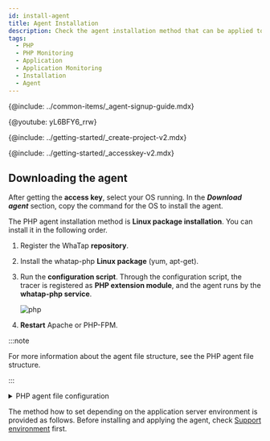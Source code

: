 ```yaml
---
id: install-agent
title: Agent Installation
description: Check the agent installation method that can be applied to the application server that runs in the PHP environment.
tags:
  - PHP
  - PHP Monitoring
  - Application
  - Application Monitoring
  - Installation
  - Agent
---
```



{@include: ../common-items/_agent-signup-guide.mdx}  

{@youtube: yL6BFY6_rrw}

{@include: ../getting-started/_create-project-v2.mdx} 

{@include: ../getting-started/_accesskey-v2.mdx}

## Downloading the agent

After getting the **access key**, select your OS running. In the **_Download agent_** section, copy the command for the OS to install the agent.

The PHP agent installation method is **Linux package installation**. You can install it in the following order.

1.  Register the WhaTap **repository**.

2.  Install the whatap-php **Linux package** (yum, apt-get).

3.  Run the **configuration script**. Through the configuration script, the tracer is registered as **PHP extension module**, and the agent runs by the **whatap-php service**.

    ![php](https://img.whatap.io/media/images/php.png)

4.  **Restart** Apache or PHP-FPM.

:::note

For more information about the agent file structure, see the PHP agent file structure.

:::

<details>
<summary>PHP agent file configuration</summary>

The PHP agent file consists of the tracer that extracts data for application monitoring and transfers the data to the WhaTap collection server, the agent that transfers the collected data to the server, and the installation script file that dynamically applies both tracer and agent.

-   _whatap\_`X.Y.Z`.so_

    This library is added as a PHP extension module that has been registered as a tracer to collect data and send the collected data to the agent. The extension modules are classified for each PHP API version and Zend Thread Safe support. Examples are as follows: 

    -   _whatap_zts_20041225.so_  

        PHP 5.2, Zend Thread safe enable

    -   _whatap_20041225.so_

        PHP 5.2, Non Thread Safe 

-   _whatap-php(whatap_php)_

    This program transfers the data delivered from the agent or tracer to UDP, to the collection server.

-   _/etc/init.d/whatap-php_

    Service script file.

-   _whatap_php_

    Service execution file.

-   _whatap.ini_

    In this file, the settings of the PHP extension module that collects data of the application server, the collection server address, and the project access key of the server are entered.

-   _template.ini_ 

    The template file is copied when creating _whatap.ini_.

-   _whatap-install-`yyyymmdd`.log_

    Log file generated during installation. The default storage path is _/usr/whata/php/logs_. The files are created by date. Only the logs for 7 days are kept by default.

-   _whatap-boot-`yyyymmdd`.log_

    Agent log file. The default storage path is _/usr/whata/php/logs_. The files are created by date. Only the logs for 7 days are kept by default.

-   _install.sh_

    Installation script. Proceed with the whatap-php service installation by installing the PHP extension module (_whatap.so_) to Apache or PHP-FPM. For more information, see [the following](agent-troubleshooting#extension-modul-manual-setting).

-   _WhaTap.php (sample.php)_

    API reference class (_/usr/whatap/php/lib/WhaTap.php_) to be used in the PHP source code, and the example source file (_sample.php_)

</details>

The method how to set depending on the application server environment is provided as follows. Before installing and applying the agent, check [Support environment](supported-spec) first.

<DocCardList/>
